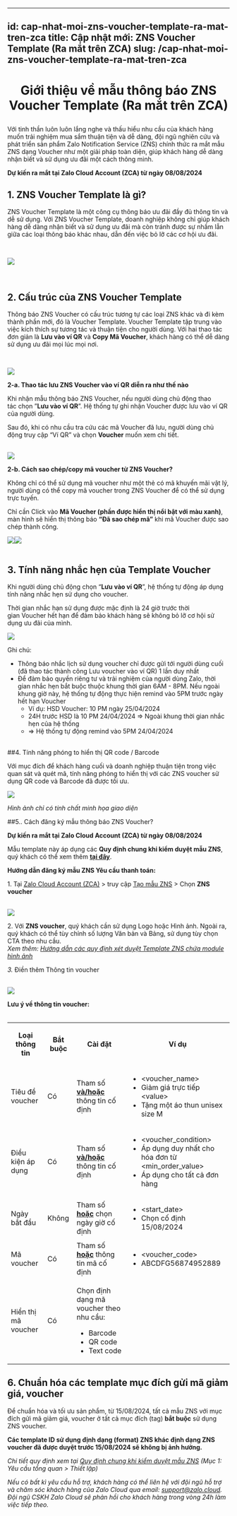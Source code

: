 
---
id: cap-nhat-moi-zns-voucher-template-ra-mat-tren-zca
title: Cập nhật mới: ZNS Voucher Template (Ra mắt trên ZCA)
slug: /cap-nhat-moi-zns-voucher-template-ra-mat-tren-zca
---

# <p align="center">Giới thiệu về mẫu thông báo ZNS Voucher Template (Ra mắt trên ZCA)</p>

Với tinh thần luôn luôn lắng nghe và thấu hiểu nhu cầu của khách hàng muốn trải nghiệm mua sắm thuận tiện và dễ dàng, đội ngũ nghiên cứu và phát triển sản phẩm Zalo Notification Service (ZNS) chính thức ra mắt mẫu ZNS dạng Voucher như một giải pháp toàn diện, giúp khách hàng dễ dàng nhận biết và sử dụng ưu đãi một cách thông minh. 

  
**Dự kiến ra mắt tại Zalo Cloud Account (ZCA) từ ngày 08/08/2024**

## 1. ZNS Voucher Template là gì?

ZNS Voucher Template là một công cụ thông báo ưu đãi đầy đủ thông tin và dễ sử dụng. Với ZNS Voucher Template, doanh nghiệp không chỉ giúp khách hàng dễ dàng nhận biết và sử dụng ưu đãi mà còn tránh được sự nhầm lẫn giữa các loại thông báo khác nhau, dẫn đến việc bỏ lỡ các cơ hội ưu đãi.  
  
 

![](https://stc-oa.zdn.vn/uploads/6c33e8889e245c4b72bb3f823b34aa7d.jpeg)

  
 

## 2. Cấu trúc của ZNS Voucher Template

Thông báo ZNS Voucher có cấu trúc tương tự các loại ZNS khác và đi kèm thành phần mới, đó là Voucher Template. Voucher Template tập trung vào việc kích thích sự tương tác và thuận tiện cho người dùng. Với hai thao tác đơn giản là **Lưu vào ví QR** và **Copy Mã Voucher**, khách hàng có thể dễ dàng sử dụng ưu đãi mọi lúc mọi nơi.  
  
 

![](https://stc-oa.zdn.vn/uploads/e2670f0f397c44af09e3dbe75e8b49d5.jpeg)
  
  
**2-a. Thao tác lưu ZNS Voucher vào ví QR diễn ra như thế nào**

Khi nhận mẫu thông báo ZNS Voucher, nếu người dùng chủ động thao tác chọn ”**Lưu vào ví QR**”. Hệ thống tự ghi nhận Voucher được lưu vào ví QR của người dùng.

Sau đó, khi có nhu cầu tra cứu các mã Voucher đã lưu, người dùng chủ động truy cập “Ví QR” và chọn **Voucher** muốn xem chi tiết.  
 

![](https://stc-oa.zdn.vn/uploads/eef3a99a3aa9e08f72a480831d830944.jpeg)

  
  

**2-b. Cách sao chép/copy mã voucher từ ZNS Voucher?**

Không chỉ có thể sử dụng mã voucher như một thẻ có mã khuyến mãi vật lý, người dùng có thể copy mã voucher trong ZNS Voucher để có thể sử dụng trực tuyến.

Chỉ cần Click vào **Mã Voucher (phần được hiển thị nổi bật với màu xanh)**, màn hình sẽ hiển thị thông báo **“Đã sao chép mã”** khi mã Voucher được sao chép thành công.

![](https://stc-oa.zdn.vn/uploads/2dcf4000391375d3f67b80eff3ba92a4.png)![](https://stc-oa.zdn.vn/uploads/4713c1001bf8c655c0832587bc14122e.png)  
 

## 3. Tính năng nhắc hẹn của Template Voucher

Khi người dùng chủ động chọn “**Lưu vào ví QR**”, hệ thống tự động áp dụng tính năng nhắc hẹn sử dụng cho voucher.

Thời gian nhắc hạn sử dụng được mặc định là 24 giờ trước thời gian Voucher hết hạn để đảm bảo khách hàng sẽ không bỏ lỡ cơ hội sử dụng ưu đãi của mình.

![](https://stc-oa.zdn.vn/uploads/c45c62536419b46a172de3f1f0853b49.png)

Ghi chú: 

*   Thông báo nhắc lịch sử dụng voucher chỉ được gửi tới người dùng cuối (đã thao tác thành công Lưu voucher vào ví QR) 1 lần duy nhất
*   Để đảm bảo quyền riêng tư và trải nghiệm của người dùng Zalo, thời gian nhắc hẹn bắt buộc thuộc khung thời gian 6AM - 8PM. Nếu ngoài khung giờ này, hệ thống tự động thực hiện remind vào 5PM trước ngày hết hạn Voucher
    *   Ví dụ: HSD Voucher: 10 PM ngày 25/04/2024
    *   24H trước HSD là 10 PM 24/04/2024 => Ngoài khung thời gian nhắc hẹn của hệ thống
    *   \=> Hệ thống tự động remind vào 5PM 24/04/2024  
         

##4. Tính năng phóng to hiển thị QR code / Barcode

Với mục đích để khách hàng cuối và doanh nghiệp thuận tiện trong việc quan sát và quét mã, tính năng phóng to hiển thị với các ZNS voucher sử dụng QR code và Barcode đã được tối ưu.

![](https://stc-oa.zdn.vn/uploads/d5401e9907295fc0efa207fc4ee1a65e.png)

_Hình ảnh chỉ có tính chất minh họa giao diện_


##5.. Cách đăng ký mẫu thông báo ZNS Voucher?

**Dự kiến ra mắt tại Zalo Cloud Account (ZCA) từ ngày 08/08/2024**

Mẫu template này áp dụng các **Quy định chung khi kiểm duyệt mẫu ZNS**, quý khách có thể xem thêm [**tại đây**](https://zalo.cloud/news/quy-dinh-chung-khi-kiem-duyet-mau-tin-zns/baujzpyvjjrz7776m).

**Hướng dẫn đăng ký mẫu ZNS Yêu cầu thanh toán:** 

1\. Tại [Zalo Cloud Account (ZCA)](https://account.zalo.cloud/) > truy cập [Tạo mẫu ZNS](https://account.zalo.cloud/tool/zns/createTemplate) > Chọn **ZNS voucher**  
 

![](https://stc-oa.zdn.vn/uploads/65258d42ad7117759ddb5921fe5e180c.png)

2\. Với **ZNS voucher**, quý khách cần sử dụng Logo hoặc Hình ảnh. Ngoài ra, quý khách có thể tùy chỉnh số lượng Văn bản và Bảng, sử dụng tùy chọn CTA theo nhu cầu.  
_Xem thêm:_ [_Hướng dẫn các quy định xét duyệt Template ZNS chứa module hình ảnh_](https://zalo.cloud/news/huong-dan-cac-quy-dinh-xet-duyet-template-zns-chua-module-hinh-anh/wku44wybagbqwyrqy)

_3\._ Điền thêm Thông tin voucher  
 

![](https://stc-oa.zdn.vn/uploads/6c0e9da8f7fc3b76810ff38be44ecc89.png)

  
**Lưu ý về thông tin voucher:**  
 

<table><tbody><tr><td><p style="text-align:center;"><strong>Loại thông tin</strong></p></td><td><p style="text-align:center;"><strong>Bắt buộc</strong></p></td><td><p style="text-align:center;"><strong>Cài đặt</strong></p></td><td><p style="text-align:center;"><strong>Ví dụ</strong></p></td></tr><tr><td>Tiêu đề voucher</td><td>Có</td><td>Tham số <strong><u>và/hoặc</u></strong> thông tin cố định</td><td><ul><li>&lt;voucher_name&gt;</li><li>Giảm giá trực tiếp &lt;value&gt;</li><li>Tặng một áo thun unisex size M</li></ul></td></tr><tr><td>Điều kiện áp dụng</td><td>Có</td><td>Tham số <strong><u>và/hoặc</u></strong> thông tin cố định</td><td><ul><li>&lt;voucher_condition&gt;</li><li>Áp dụng duy nhất cho hóa đơn từ &lt;min_order_value&gt;</li><li>Áp dụng cho tất cả đơn hàng</li></ul></td></tr><tr><td>Ngày bắt đầu</td><td>Không</td><td>Tham số <strong><u>hoặc</u></strong> chọn ngày giờ cố định</td><td><ul><li>&lt;start_date&gt;</li><li>Chọn cố định 15/08/2024</li></ul></td></tr><tr><td>Mã voucher</td><td>Có</td><td>Tham số <strong><u>hoặc</u></strong> thông tin mã cố định</td><td><ul><li>&lt;voucher_code&gt;</li><li>ABCDFG56874952889</li></ul></td></tr><tr><td>Hiển thị mã voucher</td><td>Có</td><td><p>Chọn định dạng mã voucher theo nhu cầu:</p><ul><li>Barcode</li><li>QR code</li><li>Text code</li></ul></td><td>&nbsp;</td></tr></tbody></table>

## 6. Chuẩn hóa các template mục đích gửi mã giảm giá, voucher

Để chuẩn hóa và tối ưu sản phẩm, từ 15/08/2024, tất cả mẫu ZNS với mục đích gửi mã giảm giá, voucher ở tất cả mục đích (tag) **bắt buộc** sử dụng ZNS voucher. 

**Các template ID sử dụng định dạng (format) ZNS khác định dạng ZNS voucher đã được duyệt trước 15/08/2024 sẽ không bị ảnh hưởng.** 

_Chi tiết quy định xem tại_ [_Quy định chung khi kiểm duyệt mẫu ZNS_](https://zalo.cloud/news/quy-dinh-chung-khi-kiem-duyet-mau-tin-zns/baujzpyvjjrz7776m) _(Mục 1: Yêu cầu tổng quan > Thiết lập)_  
  
_Nếu có bất kì yêu cầu hỗ trợ, khách hàng có thể liên hệ với đội ngũ hỗ trợ và chăm sóc khách hàng của Zalo Cloud qua email: support@zalo.cloud. Đội ngũ CSKH Zalo Cloud sẽ phản hồi cho khách hàng trong vòng 24h làm việc tiếp theo._
